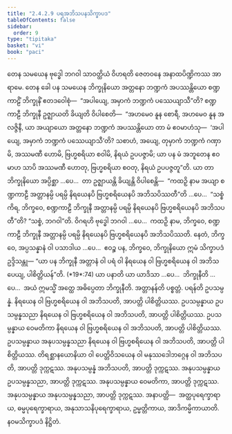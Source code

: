```yaml
---
title: "2.4.2.9 ပရအဘိသပနသိက္ခာပဒ"
tableOfContents: false
sidebar:
  order: 9
type: "tipitaka"
basket: "vi"
book: "paci"
---
```



<DynamicBreadcrumb />

<Division number="874" book="paci" e="ch" v="2" p="363">

<Paragraph number="2770" book="paci">
တေန သမယေန ဗုဒ္ဓေါ ဘဂဝါ သာဝတ္ထိယံ ဝိဟရတိ ဇေတဝနေ အနာထပိဏ္ဍိကဿ အာရာမေ. တေန ခေါ ပန သမယေန ဘိက္ခုနိယော အတ္တနော ဘဏ္ဍကံ အပဿန္တိယော စဏ္ဍကာဠိံ ဘိက္ခုနိံ ဧတဒဝေါစုံ—  “အပါယျေ, အမှာကံ ဘဏ္ဍကံ ပဿေယျာသီ”တိ? စဏ္ဍကာဠီ ဘိက္ခုနီ ဥဇ္ဈာယတိ ခိယျတိ ဝိပါစေတိ—  “အဟမေဝ နူန စောရီ, အဟမေဝ နူန အလဇ္ဇိနီ, ယာ အယျာယော အတ္တနော ဘဏ္ဍကံ အပဿန္တိယော တာ မံ ဧဝမာဟံသု—  ‘အပါယျေ, အမှာကံ ဘဏ္ဍကံ ပဿေယျာသီ’တိ? သစာဟံ, အယျေ, တုမှာကံ ဘဏ္ဍကံ ဂဏှာမိ, အဿမဏီ ဟောမိ, ဗြဟ္မစရိယာ စဝါမိ, နိရယံ ဥပပဇ္ဇာမိ; ယာ ပန မံ အဘူတေန ဧဝမာဟ သာပိ အဿမဏီ ဟောတု, ဗြဟ္မစရိယာ စဝတု, နိရယံ ဥပပဇ္ဇတူ”တိ.
</Paragraph>

<Paragraph number="2771" book="paci">
ယာ တာ ဘိက္ခုနိယော အပ္ပိစ္ဆာ …ပေ…  တာ ဥဇ္ဈာယန္တိ ခိယျန္တိ ဝိပါစေန္တိ—  “ကထဉှိ နာမ အယျာ စဏ္ဍကာဠီ အတ္တာနမ္ပိ ပရမ္ပိ နိရယေနပိ ဗြဟ္မစရိယေနပိ အဘိသပိဿတီ”တိ …ပေ…  “သစ္စံ ကိရ, ဘိက္ခဝေ, စဏ္ဍကာဠီ ဘိက္ခုနီ အတ္တာနမ္ပိ ပရမ္ပိ နိရယေနပိ ဗြဟ္မစရိယေနပိ အဘိသပတီ”တိ? “သစ္စံ, ဘဂဝါ”တိ. ဝိဂရဟိ ဗုဒ္ဓေါ ဘဂဝါ …ပေ…  ကထဉှိ နာမ, ဘိက္ခဝေ, စဏ္ဍကာဠီ ဘိက္ခုနီ အတ္တာနမ္ပိ ပရမ္ပိ နိရယေနပိ ဗြဟ္မစရိယေနပိ အဘိသပိဿတိ. နေတံ, ဘိက္ခဝေ, အပ္ပသန္နာနံ ဝါ ပသာဒါယ …ပေ…  ဧဝဉ္စ ပန, ဘိက္ခဝေ, ဘိက္ခုနိယော ဣမံ သိက္ခာပဒံ ဥဒ္ဒိသန္တု—
</Paragraph>

</Division>
<Division number="875" book="paci" e="ch" v="2" p="363">

<Paragraph number="2772" book="paci">
<Emphasis>“ယာ ပန ဘိက္ခုနီ အတ္တာနံ ဝါ ပရံ ဝါ နိရယေန ဝါ ဗြဟ္မစရိယေန ဝါ အဘိသပေယျ, ပါစိတ္တိယန်”</Emphasis>တိ. (*19*:<Emphasis>74</Emphasis>)
</Paragraph>

</Division>
<Division number="876" book="paci" e="ch" v="2" p="363">

<Paragraph number="2773" book="paci">
<Emphasis>ယာ ပနာ</Emphasis>တိ ယာ ယာဒိသာ …ပေ…  <Emphasis>ဘိက္ခုနီ</Emphasis>တိ …ပေ…  အယံ ဣမသ္မိံ အတ္ထေ အဓိပ္ပေတာ ဘိက္ခုနီတိ.
</Paragraph>

<Paragraph number="2774" book="paci">
<Emphasis>အတ္တာနန်</Emphasis>တိ ပစ္စတ္တံ. <Emphasis>ပရန်</Emphasis>တိ ဥပသမ္ပန္နံ. နိရယေန ဝါ ဗြဟ္မစရိယေန ဝါ အဘိသပတိ, အာပတ္တိ ပါစိတ္တိယဿ.
</Paragraph>

</Division>
<Division number="877" book="paci" e="ch" v="2" p="364">

<Paragraph number="2775" book="paci">
ဥပသမ္ပန္နာယ ဥပသမ္ပန္နသညာ နိရယေန ဝါ ဗြဟ္မစရိယေန ဝါ အဘိသပတိ, အာပတ္တိ ပါစိတ္တိယဿ. ဥပသမ္ပန္နာယ ဝေမတိကာ နိရယေန ဝါ ဗြဟ္မစရိယေန ဝါ အဘိသပတိ, အာပတ္တိ ပါစိတ္တိယဿ. ဥပသမ္ပန္နာယ အနုပသမ္ပန္နသညာ နိရယေန ဝါ ဗြဟ္မစရိယေန ဝါ အဘိသပတိ, အာပတ္တိ ပါစိတ္တိယဿ.
</Paragraph>

<Paragraph number="2776" book="paci">
တိရစ္ဆာနယောနိယာ ဝါ ပေတ္တိဝိသယေန ဝါ မနုဿဒေါဘဂ္ဂေန ဝါ အဘိသပတိ, အာပတ္တိ ဒုက္ကဋဿ. အနုပသမ္ပန္နံ အဘိသပတိ, အာပတ္တိ ဒုက္ကဋဿ. အနုပသမ္ပန္နာယ ဥပသမ္ပန္နသညာ, အာပတ္တိ ဒုက္ကဋဿ. အနုပသမ္ပန္နာယ ဝေမတိကာ, အာပတ္တိ ဒုက္ကဋဿ. အနုပသမ္ပန္နာယ အနုပသမ္ပန္နသညာ, အာပတ္တိ ဒုက္ကဋဿ.
</Paragraph>

</Division>
<Division number="878" book="paci" e="ch" v="2" p="364">

<Paragraph number="2777" book="paci">
အနာပတ္တိ—  အတ္ထပုရေက္ခာရာယ, ဓမ္မပုရေက္ခာရာယ, အနုသာသနိပုရေက္ခာရာယ, ဥမ္မတ္တိကာယ, အာဒိကမ္မိကာယာတိ.

</Paragraph>
</Division>

<Paragraph number="2778" type="center" book="paci">
နဝမသိက္ခာပဒံ နိဋ္ဌိတံ.
</Paragraph>